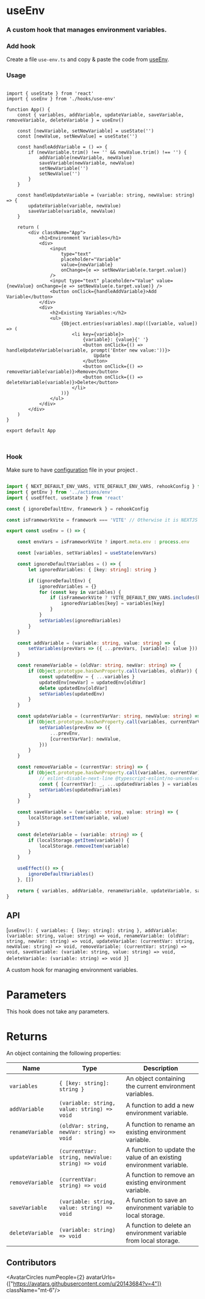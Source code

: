 
# useEnv

<h3 className="mt-4 text-xl font-normal text-gray-400">A custom hook that manages environment variables.</h3>



### Add hook

Create a file `use-env.ts` and copy & paste the code from [useEnv](/hooks/use-env#hook).


### Usage

```tsx {3,6,13,14,21,22} copy

import { useState } from 'react'
import { useEnv } from './hooks/use-env'

function App() {
    const { variables, addVariable, updateVariable, saveVariable, removeVariable, deleteVariable } = useEnv()

    const [newVariable, setNewVariable] = useState('')
    const [newValue, setNewValue] = useState('')

    const handleAddVariable = () => {
        if (newVariable.trim() !== '' && newValue.trim() !== '') {
            addVariable(newVariable, newValue)
            saveVariable(newVariable, newValue)
            setNewVariable('')
            setNewValue('')
        }
    }

    const handleUpdateVariable = (variable: string, newValue: string) => {
        updateVariable(variable, newValue)
        saveVariable(variable, newValue)
    }

    return (
        <div className="App">
            <h1>Environment Variables</h1>
            <div>
                <input
                    type="text"
                    placeholder="Variable"
                    value={newVariable}
                    onChange={e => setNewVariable(e.target.value)}
                />
                <input type="text" placeholder="Value" value={newValue} onChange={e => setNewValue(e.target.value)} />
                <button onClick={handleAddVariable}>Add Variable</button>
            </div>
            <div>
                <h2>Existing Variables:</h2>
                <ul>
                    {Object.entries(variables).map(([variable, value]) => (
                        <li key={variable}>
                            {variable}: {value}{' '}
                            <button onClick={() => handleUpdateVariable(variable, prompt('Enter new value:'))}>
                                Update
                            </button>
                            <button onClick={() => removeVariable(variable)}>Remove</button>
                            <button onClick={() => deleteVariable(variable)}>Delete</button>
                        </li>
                    ))}
                </ul>
            </div>
        </div>
    )
}

export default App



```


### Hook


<Callout type="warning">Make sure to have [configuration](/get-started/configuration) file in your project .</Callout>

```ts copy

import { NEXT_DEFAULT_ENV_VARS, VITE_DEFAULT_ENV_VARS, rehookConfig } from '../../rehook.config'
import { getEnv } from '../actions/env'
import { useEffect, useState } from 'react'

const { ignoreDefaultEnv, framework } = rehookConfig

const isFrameworkVite = framework === 'VITE' // Otherwise it is NEXTJS

export const useEnv = () => {

    const envVars = isFrameworkVite ? import.meta.env : process.env

    const [variables, setVariables] = useState(envVars)

    const ignoreDefaultVariables = () => {
        let ignoredVariables: { [key: string]: string }

        if (ignoreDefaultEnv) {
            ignoredVariables = {}
            for (const key in variables) {
                if (isFrameworkVite ? !VITE_DEFAULT_ENV_VARS.includes(key) : !NEXT_DEFAULT_ENV_VARS.includes(key)) {
                    ignoredVariables[key] = variables[key]
                }
            }
            setVariables(ignoredVariables)
        }
    }

    const addVariable = (variable: string, value: string) => {
        setVariables(prevVars => ({ ...prevVars, [variable]: value }))
    }

    const renameVariable = (oldVar: string, newVar: string) => {
        if (Object.prototype.hasOwnProperty.call(variables, oldVar)) {
            const updatedEnv = { ...variables }
            updatedEnv[newVar] = updatedEnv[oldVar]
            delete updatedEnv[oldVar]
            setVariables(updatedEnv)
        }
    }

    const updateVariable = (currentVarVar: string, newValue: string) => {
        if (Object.prototype.hasOwnProperty.call(variables, currentVarVar)) {
            setVariables(prevEnv => ({
                ...prevEnv,
                [currentVarVar]: newValue,
            }))
        }
    }

    const removeVariable = (currentVar: string) => {
        if (Object.prototype.hasOwnProperty.call(variables, currentVar)) {
            // eslint-disable-next-line @typescript-eslint/no-unused-vars
            const { [currentVar]: _, ...updatedVariables } = variables
            setVariables(updatedVariables)
        }
    }

    const saveVariable = (variable: string, value: string) => {
        localStorage.setItem(variable, value)
    }

    const deleteVariable = (variable: string) => {
        if (localStorage.getItem(variable)) {
            localStorage.removeItem(variable)
        }
    }

    useEffect(() => {
        ignoreDefaultVariables()
    }, [])

    return { variables, addVariable, renameVariable, updateVariable, saveVariable, removeVariable, deleteVariable }
}


```

## API

[`useEnv(): { variables: { [key: string]: string }, addVariable: (variable: string, value: string) => void, renameVariable: (oldVar: string, newVar: string) => void, updateVariable: (currentVar: string, newValue: string) => void, removeVariable: (currentVar: string) => void, saveVariable: (variable: string, value: string) => void, deleteVariable: (variable: string) => void }`]

A custom hook for managing environment variables.

 <h1 className='text-xl font-medium mt-6'>Parameters</h1>

This hook does not take any parameters.

 <h1 className='text-xl font-medium mt-6'>Returns</h1>

An object containing the following properties:

| Name             | Type                                                | Description                                                  |
| ---------------- | --------------------------------------------------- | ------------------------------------------------------------ |
| `variables`      | `{ [key: string]: string }`                         | An object containing the current environment variables.      |
| `addVariable`    | `(variable: string, value: string) => void`         | A function to add a new environment variable.                |
| `renameVariable` | `(oldVar: string, newVar: string) => void`          | A function to rename an existing environment variable.       |
| `updateVariable` | `(currentVar: string, newValue: string) => void`    | A function to update the value of an existing environment variable. |
| `removeVariable` | `(currentVar: string) => void`                      | A function to remove an existing environment variable.       |
| `saveVariable`   | `(variable: string, value: string) => void`         | A function to save an environment variable to local storage. |
| `deleteVariable` | `(variable: string) => void`                        | A function to delete an environment variable from local storage. |


## Contributors

<AvatarCircles numPeople={2} avatarUrls={["https://avatars.githubusercontent.com/u/20143684?v=4"]}  className="mt-6"/>